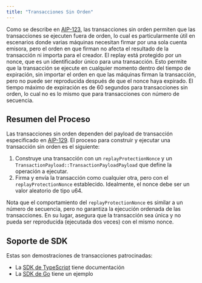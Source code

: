 ```yaml
---
title: "Transacciones Sin Orden"
---
```


Como se describe en [AIP-123](https://github.com/libra2-foundation/AIPs/blob/main/aips/aip-123.md), las transacciones sin orden permiten que las transacciones se ejecuten fuera de orden, lo cual es particularmente útil en escenarios donde varias máquinas necesitan firmar por una sola cuenta emisora, pero el orden en que firman no afecta el resultado de la transacción ni importa para el creador. El replay está protegido por un nonce, que es un identificador único para una transacción. Esto permite que la transacción se ejecute en cualquier momento dentro del tiempo de expiración, sin importar el orden en que las máquinas firman la transacción, pero no puede ser reproducida después de que el nonce haya expirado. El tiempo máximo de expiración es de 60 segundos para transacciones sin orden, lo cual no es lo mismo que para transacciones con número de secuencia.

## Resumen del Proceso

Las transacciones sin orden dependen del payload de transacción especificado en [AIP-129](https://github.com/libra2-foundation/AIPs/blob/main/aips/aip-129.md). El proceso para construir y ejecutar una transacción sin orden es el siguiente:

1. Construye una transacción con un `replayProtectionNonce` y un `TransactionPayload::TransactionPayloadPayload` que define la operación a ejecutar.
2. Firma y envía la transacción como cualquier otra, pero con el `replayProtectionNonce` establecido. Idealmente, el nonce debe ser un valor aleatorio de tipo u64.

Nota que el comportamiento del `replayProtectionNonce` es similar a un número de secuencia, pero no garantiza la ejecución ordenada de las transacciones. En su lugar, asegura que la transacción sea única y no pueda ser reproducida (ejecutada dos veces) con el mismo nonce.

## Soporte de SDK

Estas son demostraciones de transacciones patrocinadas:

- La [SDK de TypeScript](/build/sdks/ts-sdk/building-transactions/orderless-transactions) tiene documentación
- La [SDK de Go](https://github.com/libra2org/libra2-go-sdk/tree/main/examples/orderless_transaction) tiene un ejemplo

